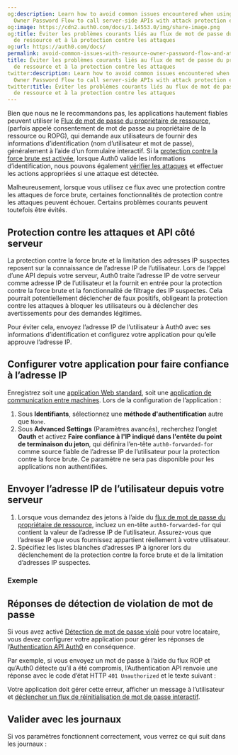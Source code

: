 ```yaml
---
og:description: Learn how to avoid common issues encountered when using the Resource
  Owner Password Flow to call server-side APIs with attack protection enabled.
og:image: https://cdn2.auth0.com/docs/1.14553.0/img/share-image.png
og:title: Éviter les problèmes courants liés au flux de mot de passe du propriétaire
  de ressource et à la protection contre les attaques
og:url: https://auth0.com/docs/
permalink: avoid-common-issues-with-resource-owner-password-flow-and-attack-protection
title: Éviter les problèmes courants liés au flux de mot de passe du propriétaire
  de ressource et à la protection contre les attaques
twitter:description: Learn how to avoid common issues encountered when using the Resource
  Owner Password Flow to call server-side APIs with attack protection enabled.
twitter:title: Éviter les problèmes courants liés au flux de mot de passe du propriétaire
  de ressource et à la protection contre les attaques
---
```




Bien que nous ne le recommandons pas, les applications hautement fiables peuvent utiliser le [Flux de mot de passe du propriétaire de ressource](/login/flows/resource-owner-password-flow), (parfois appelé consentement de mot de passe au propriétaire de la ressource ou ROPG), qui demande aux utilisateurs de fournir des informations d’identification (nom d’utilisateur et mot de passe), généralement à l’aide d’un formulaire interactif. Si la [protection contre la force brute est activée](/attack-protection/brute-force-protection), lorsque Auth0 valide les informations d’identification, nous pouvons également [vérifier les attaques](/attack-protection) et effectuer les actions appropriées si une attaque est détectée.

Malheureusement, lorsque vous utilisez ce flux avec une protection contre les attaques de force brute, certaines fonctionnalités de protection contre les attaques peuvent échouer. Certains problèmes courants peuvent toutefois être évités.

## Protection contre les attaques et API côté serveur

La protection contre la force brute et la limitation des adresses IP suspectes reposent sur la connaissance de l’adresse IP de l’utilisateur. Lors de l’appel d’une API depuis votre serveur, Auth0 traite l’adresse IP de votre serveur comme adresse IP de l’utilisateur et la fournit en entrée pour la protection contre la force brute et la fonctionnalité de filtrage des IP suspectes. Cela pourrait potentiellement déclencher de faux positifs, obligeant la protection contre les attaques à bloquer les utilisateurs ou à déclencher des avertissements pour des demandes légitimes.

Pour éviter cela, envoyez l’adresse IP de l’utilisateur à Auth0 avec ses informations d’identification et configurez votre application pour qu’elle approuve l’adresse IP.



## Configurer votre application pour faire confiance à l’adresse IP

Enregistrez soit une [application Web standard](/get-started/create-apps/regular-web-apps), soit une [application de communication entre machines](/get-started/create-apps/machine-to-machine-apps). Lors de la configuration de l’application :

1. Sous **Identifiants**, sélectionnez une **méthode d'authentification** autre que `None`.
2. Sous **Advanced Settings** (Paramètres avancés), recherchez l’onglet **Oauth** et activez **Faire confiance à l'IP indiqué dans l'entête du point de terminaison du jeton**, qui définira l’en-tête `auth0-forwarded-for` comme source fiable de l’adresse IP de l’utilisateur pour la protection contre la force brute. Ce paramètre ne sera pas disponible pour les applications non authentifiées.

## Envoyer l’adresse IP de l’utilisateur depuis votre serveur

1. Lorsque vous demandez des jetons à l’aide du [flux de mot de passe du propriétaire de ressource](/login/flows/call-your-api-using-resource-owner-password-flow), incluez un en-tête `auth0-forwarded-for` qui contient la valeur de l’adresse IP de l’utilisateur. Assurez-vous que l’adresse IP que vous fournissez appartient réellement à votre utilisateur.
2. Spécifiez les listes blanches d’adresses IP à ignorer lors du déclenchement de la protection contre la force brute et de la limitation d’adresses IP suspectes.



### Exemple



## Réponses de détection de violation de mot de passe

Si vous avez activé [Détection de mot de passe violé](/attack-protection/breached-password-detection) pour votre locataire, vous devez configurer votre application pour gérer les réponses de l’[Authentication API Auth0](/docs/api/authentication) en conséquence.

Par exemple, si vous envoyez un mot de passe à l’aide du flux ROP et qu’Auth0 détecte qu’il a été compromis, l’Authentication API renvoie une réponse avec le code d’état HTTP `401 Unauthorized` et le texte suivant :



Votre application doit gérer cette erreur, afficher un message à l’utilisateur et [déclencher un flux de réinitialisation de mot de passe interactif](/docs/authenticate/database-connections/password-change#authentication-api).

## Valider avec les journaux

Si vos paramètres fonctionnent correctement, vous verrez ce qui suit dans les journaux :